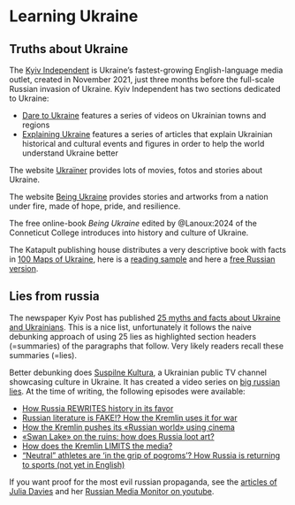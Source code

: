 # Learning Ukraine {.unnumbered #sec-intro-trueukraine}

## Truths about Ukraine

The [Kyiv Independent](https://kyivindependent.com) is Ukraine’s fastest-growing English-language media outlet, created in November 2021, just three months before the full-scale Russian invasion of Ukraine. Kyiv Independent has two sections dedicated to Ukraine:

- [Dare to Ukraine](https://kyivindependent.com/dare-to-ukraine/) features a series of videos on Ukrainian towns and regions
- [Explaining Ukraine](https://kyivindependent.com/tag/explaining-ukraine/) features a series of articles that explain Ukrainian historical and cultural events and figures in order to help the world understand Ukraine better

The website [Ukraїner](https://www.ukrainer.net/en/) provides lots of movies, fotos and stories about Ukraine. 

The website [Being Ukraine](https://beingukraine.org/) provides stories and artworks from a nation under fire, made of hope, pride, and resilience.

The free online-book *Being Ukraine* edited by @Lanoux:2024 of the Conneticut College introduces into history and culture of Ukraine. 

The Katapult publishing house distributes a very descriptive book with facts in [100 Maps of Ukraine](https://katapult-verlag.de/programm/100-maps-about-ukraine), here is a [reading sample](https://katapult-verlag.de/media/pages/programm/100-maps-about-ukraine/f96cd1e954-1680001508/100_maps_about_ukraine_english_extract.pdf) and here a [free Russian version](https://www.katapult-shop.de/media/1a/0b/98/1692016540/100-Karten-uber-die-Ukraine_russisch.pdf).



## Lies from russia

The newspaper Kyiv Post has published [25 myths and facts about Ukraine and Ukrainians](https://archive.kyivpost.com/article/guide/ukraine-politics/25-myths-and-facts-about-ukraine-and-ukrainians-421341.html). This is a nice list, unfortunately it follows the naive debunking approach of using 25 lies as highlighted section headers (=summaries) of the paragraphs that follow. Very likely readers recall these summaries (=lies). 

Better debunking does [Suspilne Kultura](https://en.wikipedia.org/wiki/Suspilne_Kultura), a Ukrainian public TV channel showcasing culture in Ukraine. It has created a video series on [big russian lies](https://www.youtube.com/@SuspilneKultura/search?query=BIG%20RUSSIAN%20LIES). At the time of writing, the following episodes were available:

- [How Russia REWRITES history in its favor](https://youtu.be/x4_ZsqmkuK4?feature=shared)
- [Russian literature is FAKE!? How the Kremlin uses it for war](https://youtu.be/lyCypK6yOl0?feature=shared)
- [How the Kremlin pushes its «Russian world» using cinema](https://youtu.be/KZTwhjCzgs8?feature=shared)
- [«Swan Lake» on the ruins: how does Russia loot art?](https://youtu.be/Ts_aW9zIiBY?feature=shared)
- [How does the Kremlin LIMITS the media?](https://youtu.be/8YI8FGBf_Yc?feature=shared)
- [“Neutral” athletes are ‘in the grip of pogroms’? How Russia is returning to sports (not yet in English)](https://youtu.be/Na4hu0olADg?feature=shared)

If you want proof for the most evil russian propaganda, see the [articles of Julia Davies](http://www.juliadavisnews.com/articles/) and her [Russian Media Monitor on youtube](https://www.youtube.com/@russianmediamonitor).